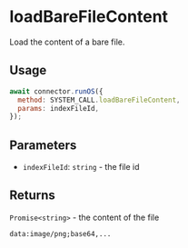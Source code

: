 
# loadBareFileContent

Load the content of a bare file.

## Usage

```javascript
await connector.runOS({
  method: SYSTEM_CALL.loadBareFileContent,
  params: indexFileId,
});
```

## Parameters

- `indexFileId`: `string` - the file id

## Returns

`Promise<string>` - the content of the file

```
data:image/png;base64,...
```
